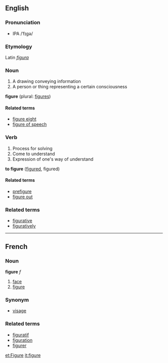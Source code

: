 ==English==
===Pronunciation===
*IPA /ˈfɪgə/
===Etymology===
Latin ''[[figura]]''
===Noun===
# A drawing conveying information
# A person or thing representing a certain consciousness

'''figure''' (plural: [[figures]])

====Related terms====
*[[figure eight]]
*[[figure of speech]]

===Verb===
# Process for solving
# Come to understand
# Expression of one's way of understand

'''to figure''' ([[figured]], figured)

====Related terms====<!-- related to the verb -->
*[[prefigure]]
*[[figure out]]

===Related terms===<!-- related but not sure whether to noun or verb -->
*[[figurative]]
*[[figuratively]]

----

==French==
===Noun===
'''figure''' ''f''

# [[face]]
# [[figure]]

===Synonym===
*[[visage]]

===Related terms===
*[[figuratif]]
*[[figuration]]
*[[figurer]]

[[et:Figure]]
[[it:figure]]